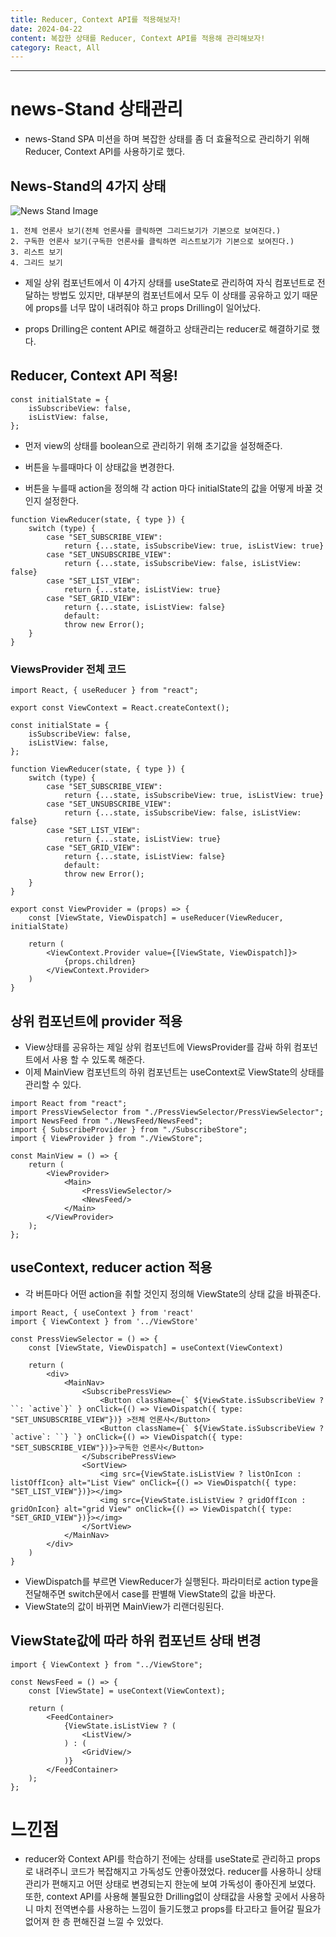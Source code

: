 ```yaml
---
title: Reducer, Context API를 적용해보자!
date: 2024-04-22
content: 복잡한 상태를 Reducer, Context API를 적용해 관리해보자!
category: React, All
---
```

---

# news-Stand 상태관리

- news-Stand SPA 미션을 하며 복잡한 상태를 좀 더 효율적으로 관리하기 위해 Reducer, Context API를 사용하기로 했다.

## News-Stand의 4가지 상태
![News Stand Image](/newsStand.png)

    1. 전체 언론사 보기(전체 언론사를 클릭하면 그리드보기가 기본으로 보여진다.)
    2. 구독한 언론사 보기(구독한 언론사를 클릭하면 리스트보기가 기본으로 보여진다.)
    3. 리스트 보기
    4. 그리드 보기

- 제일 상위 컴포넌트에서 이 4가지 상태를 useState로 관리하여 자식 컴포넌트로 전달하는 방법도 있지만, 대부분의 컴포넌트에서 모두 이 상태를 공유하고 있기 때문에 props를 너무 많이 내려줘야 하고 props Drilling이 일어났다.

- props Drilling은 content API로 해결하고 상태관리는 reducer로 해결하기로 했다.

## Reducer, Context API 적용!

```
const initialState = {
    isSubscribeView: false,
    isListView: false,
};
```

- 먼저 view의 상태를 boolean으로 관리하기 위해 초기값을 설정해준다.
- 버튼을 누를때마다 이 상태값을 변경한다.


- 버튼을 누를때 action을 정의해 각 action 마다 initialState의 값을 어떻게 바꿀 것인지 설정한다.

```
function ViewReducer(state, { type }) {
    switch (type) {
        case "SET_SUBSCRIBE_VIEW":
            return {...state, isSubscribeView: true, isListView: true}
        case "SET_UNSUBSCRIBE_VIEW":
            return {...state, isSubscribeView: false, isListView: false}
        case "SET_LIST_VIEW":
            return {...state, isListView: true}
        case "SET_GRID_VIEW":
            return {...state, isListView: false}
            default:
            throw new Error();
    }
}
```

### ViewsProvider 전체 코드
```
import React, { useReducer } from "react";

export const ViewContext = React.createContext();

const initialState = {
    isSubscribeView: false,
    isListView: false,
};

function ViewReducer(state, { type }) {
    switch (type) {
        case "SET_SUBSCRIBE_VIEW":
            return {...state, isSubscribeView: true, isListView: true}
        case "SET_UNSUBSCRIBE_VIEW":
            return {...state, isSubscribeView: false, isListView: false}
        case "SET_LIST_VIEW":
            return {...state, isListView: true}
        case "SET_GRID_VIEW":
            return {...state, isListView: false}
            default:
            throw new Error();
    }
}

export const ViewProvider = (props) => {
    const [ViewState, ViewDispatch] = useReducer(ViewReducer, initialState)

    return (
        <ViewContext.Provider value={[ViewState, ViewDispatch]}>
            {props.children}
        </ViewContext.Provider>
    )
}
```

## 상위 컴포넌트에 provider 적용

- View상태를 공유하는 제일 상위 컴포넌트에 ViewsProvider를 감싸 하위 컴포넌트에서 사용 할 수 있도록 해준다.
- 이제 MainView 컴포넌트의 하위 컴포넌트는 useContext로 ViewState의 상태를 관리할 수 있다.
```
import React from "react";
import PressViewSelector from "./PressViewSelector/PressViewSelector";
import NewsFeed from "./NewsFeed/NewsFeed";
import { SubscribeProvider } from "./SubscribeStore";
import { ViewProvider } from "./ViewStore";

const MainView = () => {
    return (
        <ViewProvider>
            <Main>
                <PressViewSelector/>
                <NewsFeed/>
            </Main>
        </ViewProvider>
    );
};
```

## useContext, reducer action 적용
- 각 버튼마다 어떤 action을 취할 것인지 정의해 ViewState의 상태 값을 바꿔준다.
```
import React, { useContext } from 'react'
import { ViewContext } from '../ViewStore'

const PressViewSelector = () => {
    const [ViewState, ViewDispatch] = useContext(ViewContext)

    return (
        <div>
            <MainNav>
                <SubscribePressView>
                    <Button className={` ${ViewState.isSubscribeView ? ``: `active`}` } onClick={() => ViewDispatch({ type: "SET_UNSUBSCRIBE_VIEW"})} >전체 언론사</Button>
                    <Button className={` ${ViewState.isSubscribeView ? `active`: ``} `} onClick={() => ViewDispatch({ type: "SET_SUBSCRIBE_VIEW"})}>구독한 언론사</Button>
                </SubscribePressView>
                <SortView>
                    <img src={ViewState.isListView ? listOnIcon : listOffIcon} alt="List View" onClick={() => ViewDispatch({ type: "SET_LIST_VIEW"})}></img>
                    <img src={ViewState.isListView ? gridOffIcon : gridOnIcon} alt="grid View" onClick={() => ViewDispatch({ type: "SET_GRID_VIEW"})}></img>
                </SortView>
            </MainNav>
        </div>
    )
}
```

- ViewDispatch를 부르면 ViewReducer가 실행된다. 파라미터로 action type을 전달해주면 switch문에서 case를 판별해 ViewState의 값을 바꾼다.
- ViewState의 값이 바뀌면 MainView가 리랜더링된다.

## ViewState값에 따라 하위 컴포넌트 상태 변경

```
import { ViewContext } from "../ViewStore";

const NewsFeed = () => {
    const [ViewState] = useContext(ViewContext);

    return (
        <FeedContainer>
            {ViewState.isListView ? (
                <ListView/>
            ) : (
                <GridView/>
            )}
        </FeedContainer>
    );
};
```

# 느낀점
- reducer와 Context API를 학습하기 전에는 상태를 useState로 관리하고 props로 내려주니 코드가 복잡해지고 가독성도 안좋아졌었다. 
reducer를 사용하니 상태관리가 편해지고 어떤 상태로 변경되는지 한눈에 보여 가독성이 좋아진게 보였다. 
또한, context API를 사용해 불필요한 Drilling없이 상태값을 사용할 곳에서 사용하니 마치 전역변수를 사용하는 느낌이 들기도했고 props를 타고타고 들어갈 필요가 없어져 한 층 편해진걸 느낄 수 있었다.





